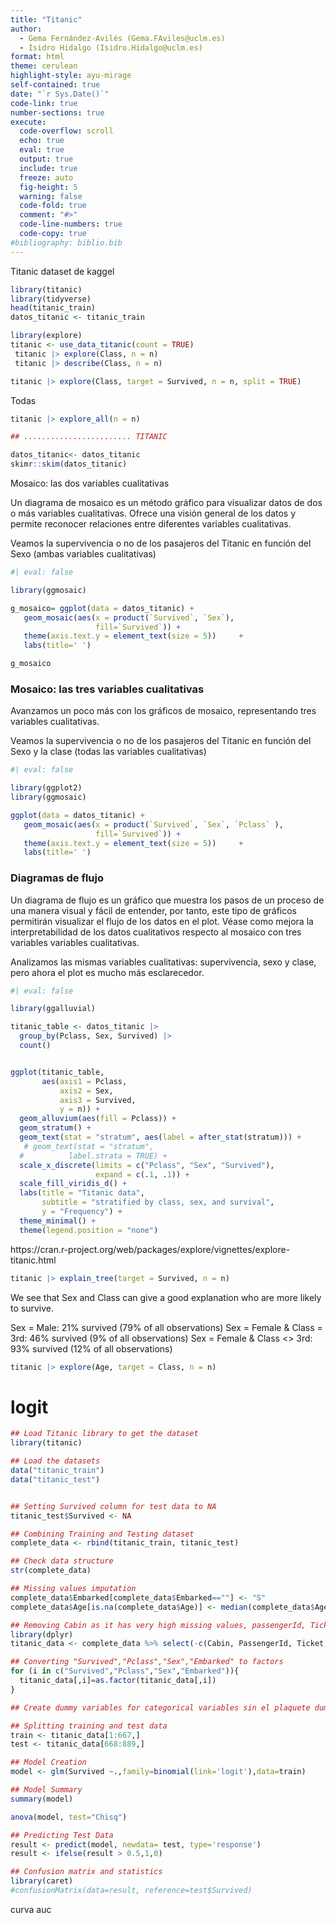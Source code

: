 ```yaml
---
title: "Titanic"
author:
  - Gema Fernández-Avilés (Gema.FAviles@uclm.es)
  - Isidro Hidalgo (Isidro.Hidalgo@uclm.es)
format: html
theme: cerulean
highlight-style: ayu-mirage
self-contained: true
date: "`r Sys.Date()`"
code-link: true
number-sections: true
execute:
  code-overflow: scroll
  echo: true
  eval: true
  output: true
  include: true
  freeze: auto
  fig-height: 5
  warning: false
  code-fold: true
  comment: "#>"
  code-line-numbers: true
  code-copy: true
#bibliography: biblio.bib
---
```





::: {.callout-note}
Titanic dataset de kaggel

:::




```r
library(titanic)
library(tidyverse)
head(titanic_train)
datos_titanic <- titanic_train
```



```r
library(explore)
titanic <- use_data_titanic(count = TRUE)
 titanic |> explore(Class, n = n)
 titanic |> describe(Class, n = n)

titanic |> explore(Class, target = Survived, n = n, split = TRUE)
```


Todas
```r
titanic |> explore_all(n = n)
```



```r

## ........................ TITANIC

datos_titanic<- datos_titanic
skimr::skim(datos_titanic)
```


Mosaico: las dos variables cualitativas

Un diagrama de mosaico es un método gráfico para visualizar datos de dos o más variables cualitativas. Ofrece una visión general de los datos y permite reconocer relaciones entre diferentes variables cualitativas.

Veamos la supervivencia o no de los pasajeros del Titanic en función del Sexo (ambas variables cualitativas)
```r
#| eval: false

library(ggmosaic)

g_mosaico= ggplot(data = datos_titanic) +
   geom_mosaic(aes(x = product(`Survived`, `Sex`),
                   fill=`Survived`)) +
   theme(axis.text.y = element_text(size = 5))     +
   labs(title=' ')

g_mosaico
```


### Mosaico: las tres variables cualitativas 

Avanzamos un poco más con los gráficos de mosaico, representando tres variables cualitativas.

Veamos la supervivencia o no de los pasajeros del Titanic en función del Sexo y la clase (todas las variables cualitativas)
```r
#| eval: false

library(ggplot2)
library(ggmosaic)

ggplot(data = datos_titanic) +
   geom_mosaic(aes(x = product(`Survived`, `Sex`, `Pclass` ),
                   fill=`Survived`)) +
   theme(axis.text.y = element_text(size = 5))     +
   labs(title=' ')

```



### Diagramas de flujo

Un diagrama de flujo es un gráfico que muestra los pasos de un proceso de una manera visual y fácil de entender, por tanto, este tipo de gráficos permitirán  visualizar el flujo de los datos en el plot. Véase como mejora la interpretabilidad de los datos cualitativos respecto al mosaico con tres variables variables cualitativas.

Analizamos las mismas variables cualitativas: supervivencia, sexo y clase, pero ahora el plot es mucho más esclarecedor. 

```r
#| eval: false

library(ggalluvial)

titanic_table <- datos_titanic |>
  group_by(Pclass, Sex, Survived) |>
  count()


ggplot(titanic_table,
       aes(axis1 = Pclass,
           axis2 = Sex,
           axis3 = Survived,
           y = n)) +
  geom_alluvium(aes(fill = Pclass)) +
  geom_stratum() +
  geom_text(stat = "stratum", aes(label = after_stat(stratum))) +
   # geom_text(stat = "stratum",
  #          label.strata = TRUE) +
  scale_x_discrete(limits = c("Pclass", "Sex", "Survived"),
                   expand = c(.1, .1)) +
  scale_fill_viridis_d() +
  labs(title = "Titanic data",
       subtitle = "stratified by class, sex, and survival",
       y = "Frequency") +
  theme_minimal() +
  theme(legend.position = "none") 
```


https://cran.r-project.org/web/packages/explore/vignettes/explore-titanic.html

```r
titanic |> explain_tree(target = Survived, n = n)
```

We see that Sex and Class can give a good explanation who are more likely to survive.

Sex = Male: 21% survived (79% of all observations)
Sex = Female & Class = 3rd: 46% survived (9% of all observations)
Sex = Female & Class <> 3rd: 93% survived (12% of all observations)

```r
titanic |> explore(Age, target = Class, n = n)
```



# logit


```r
## Load Titanic library to get the dataset
library(titanic)

## Load the datasets
data("titanic_train")
data("titanic_test")


## Setting Survived column for test data to NA
titanic_test$Survived <- NA

## Combining Training and Testing dataset
complete_data <- rbind(titanic_train, titanic_test)

## Check data structure
str(complete_data)


```





```r
## Missing values imputation
complete_data$Embarked[complete_data$Embarked==""] <- "S"
complete_data$Age[is.na(complete_data$Age)] <- median(complete_data$Age,na.rm=T)

## Removing Cabin as it has very high missing values, passengerId, Ticket and Name are not required
library(dplyr)
titanic_data <- complete_data %>% select(-c(Cabin, PassengerId, Ticket, Name))

## Converting "Survived","Pclass","Sex","Embarked" to factors
for (i in c("Survived","Pclass","Sex","Embarked")){
  titanic_data[,i]=as.factor(titanic_data[,i])
}

## Create dummy variables for categorical variables sin el plaquete dummies Pclass","Sex","Embarked"

```



```r
## Splitting training and test data
train <- titanic_data[1:667,]
test <- titanic_data[668:889,]

## Model Creation
model <- glm(Survived ~.,family=binomial(link='logit'),data=train)

## Model Summary
summary(model)

```


```r
anova(model, test="Chisq")
```



```r
## Predicting Test Data
result <- predict(model, newdata= test, type='response')
result <- ifelse(result > 0.5,1,0)

## Confusion matrix and statistics
library(caret)
#confusionMatrix(data=result, reference=test$Survived)
```



curva auc
